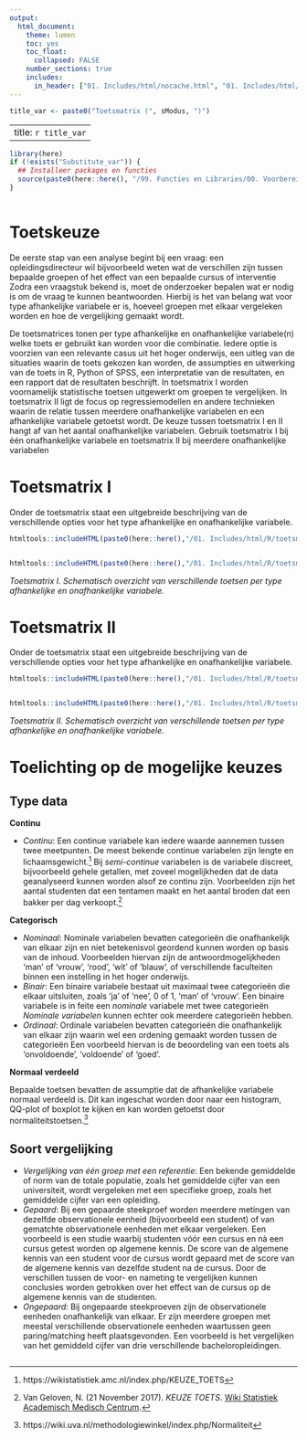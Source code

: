 ```yaml
---
output:
  html_document:
    theme: lumen
    toc: yes
    toc_float: 
      collapsed: FALSE 
    number_sections: true
    includes:
      in_header: ["01. Includes/html/nocache.html", "01. Includes/html/favicon.html", "01. Includes/html/analytics.html"]  
---
```


```r
title_var <- paste0("Toetsmatrix (", sModus, ")")
```

---
title: `r title_var`
---

<!-- ## CLOSEDBLOK: Functies.R -->
```r
library(here)
if (!exists("Substitute_var")) {
  ## Installeer packages en functies
  source(paste0(here::here(), "/99. Functies en Libraries/00. Voorbereidingen.R"), echo = FALSE)
}
```
<!-- ## /CLOSEDBLOK: Functies.R -->

<style>
`r htmltools::includeHTML(paste0(here::here(),"/01. Includes/css/Stylesheet_SHHO.css"))`
</style>

<!-- ## CLOSEDBLOK: Header.R -->
```r
```
<!-- ## /CLOSEDBLOK: Header.R -->

# Toetskeuze
De eerste stap van een analyse begint bij een vraag: een opleidingsdirecteur wil bijvoorbeeld  weten wat de verschillen zijn tussen bepaalde groepen of het effect van een bepaalde cursus of interventie Zodra een vraagstuk bekend is, moet de onderzoeker bepalen wat er nodig is om de vraag te kunnen beantwoorden. Hierbij is het van belang wat voor type afhankelijke variabele er is, hoeveel groepen met elkaar vergeleken worden en hoe de vergelijking gemaakt wordt.

De toetsmatrices tonen per type afhankelijke en onafhankelijke variabele(n) welke toets er gebruikt kan worden voor die combinatie. Iedere optie is voorzien van een relevante casus uit het hoger onderwijs, een uitleg van de situaties waarin de toets gekozen kan worden, de assumpties en uitwerking van de toets in R, Python of SPSS, een interpretatie van de resultaten, en een rapport dat de resultaten beschrijft. In toetsmatrix I worden voornamelijk statistische toetsen uitgewerkt om groepen te vergelijken. In toetsmatrix II ligt de focus op regressiemodellen en andere technieken waarin de relatie tussen meerdere onafhankelijke variabelen en een afhankelijke variabele getoetst wordt. De keuze tussen toetsmatrix I en II hangt af van het aantal onafhankelijke variabelen. Gebruik toetsmatrix I bij één onafhankelijke variabele en toetsmatrix II bij meerdere onafhankelijke variabelen

# Toetsmatrix I
Onder de toetsmatrix staat een uitgebreide beschrijving van de verschillende opties voor het type afhankelijke en onafhankelijke variabele.

```r
htmltools::includeHTML(paste0(here::here(),"/01. Includes/html/R/toetsmatrix_header.html"))
```
```r
```
```r
htmltools::includeHTML(paste0(here::here(),"/01. Includes/html/R/toetsmatrix_footer.html"))
```
*Toetsmatrix I. Schematisch overzicht van verschillende toetsen per type afhankelijke en onafhankelijke variabele.*

# Toetsmatrix II
Onder de toetsmatrix staat een uitgebreide beschrijving van de verschillende opties voor het type afhankelijke en onafhankelijke variabele.

```r
htmltools::includeHTML(paste0(here::here(),"/01. Includes/html/R/toetsmatrix_II_header.html"))
```
```r
```
```r
htmltools::includeHTML(paste0(here::here(),"/01. Includes/html/R/toetsmatrix_II_footer.html"))
```
*Toetsmatrix II. Schematisch overzicht van verschillende toetsen per type afhankelijke en onafhankelijke variabele.*


# Toelichting op de mogelijke keuzes

## Type data  
__Continu__

* *Continu*: Een continue variabele kan iedere waarde aannemen tussen twee meetpunten. De meest bekende continue variabelen zijn lengte en lichaamsgewicht.[^1] Bij *semi-continue* variabelen is de variabele discreet, bijvoorbeeld gehele getallen, met zoveel mogelijkheden dat de data geanalyseerd kunnen worden alsof ze continu zijn. Voorbeelden zijn het aantal studenten dat een tentamen maakt en het aantal broden dat een bakker per dag verkoopt.[^2] 

__Categorisch__

* *Nominaal*: Nominale variabelen bevatten categorieën die onafhankelijk van elkaar zijn en niet betekenisvol geordend kunnen worden op basis van de inhoud. Voorbeelden hiervan zijn de antwoordmogelijkheden 'man' of 'vrouw', 'rood', 'wit' of 'blauw', of verschillende faculteiten binnen een instelling in het hoger onderwijs.  
* *Binair*: Een binaire variabele bestaat uit maximaal twee categorieën die elkaar uitsluiten, zoals ‘ja’ of ‘nee’, 0 of 1, ‘man’ of ‘vrouw’. Een binaire variabele is in feite een *nominale* variabele met twee categorieën *Nominale variabelen* kunnen echter ook meerdere categorieën hebben.  
* *Ordinaal*: Ordinale variabelen bevatten categorieën die onafhankelijk van elkaar zijn waarin wel een ordening gemaakt worden tussen de categorieën Een voorbeeld hiervan is de beoordeling van een toets als 'onvoldoende', 'voldoende' of 'goed'.  

__Normaal verdeeld__

Bepaalde toetsen bevatten de assumptie dat de afhankelijke variabele normaal verdeeld is. Dit kan ingeschat worden door naar een histogram, QQ-plot of boxplot te kijken en kan worden getoetst door normaliteitstoetsen.[^3] 

## Soort vergelijking
* *Vergelijking van één groep met een referentie*: Een bekende gemiddelde of norm van de totale populatie, zoals het gemiddelde cijfer van een universiteit, wordt vergeleken met een specifieke groep, zoals het gemiddelde cijfer van een opleiding.
* *Gepaard*: Bij een gepaarde steekproef worden meerdere metingen van dezelfde observationele eenheid (bijvoorbeeld een student) of van gematchte observationele eenheden met elkaar vergeleken. Een voorbeeld is een studie waarbij studenten vóór een cursus en nà een cursus getest worden op algemene kennis. De score van de algemene kennis van een student voor de cursus wordt gepaard met de score van de algemene kennis van dezelfde student na de cursus. Door de verschillen tussen de voor- en nameting te vergelijken kunnen conclusies worden getrokken over het effect van de cursus op de algemene kennis van de studenten. 
* *Ongepaard*: Bij ongepaarde steekproeven zijn de observationele eenheden onafhankelijk van elkaar. Er zijn meerdere groepen met meestal verschillende observationele eenheden waartussen geen paring/matching heeft plaatsgevonden. Een voorbeeld is het vergelijken van het gemiddeld cijfer van drie verschillende bacheloropleidingen.

[^1]: https://wikistatistiek.amc.nl/index.php/KEUZE_TOETS
[^2]: Van Geloven, N. (21 November 2017). *KEUZE TOETS*. [Wiki Statistiek Academisch Medisch Centrum](https://wikistatistiek.amc.nl/index.php/KEUZE_TOETS).
[^3]: https://wiki.uva.nl/methodologiewinkel/index.php/Normaliteit

<!-- ## CLOSEDBLOK: Footer.R -->
```r
```
<!-- ## /CLOSEDBLOK: Footer.R -->